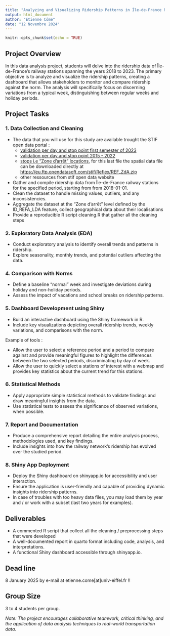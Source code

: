 ```yaml
---
title: "Analyzing and Visualizing Ridership Patterns in Île-de-France Rail Network"
output: html_document
author: "Etienne Côme"
date: "12 Novembre 2024"
---
```


```r
knitr::opts_chunk$set(echo = TRUE)
```



## Project Overview

In this data analysis project, students will delve into the ridership data of Île-de-France's railway stations spanning the years 2018 to 2023. The primary objective is to analyze and visualize the ridership patterns, creating a dashboard that allows stakeholders to monitor and compare ridership against the norm. The analysis will specifically focus on discerning variations from a typical week, distinguishing between regular weeks and holiday periods.

## Project Tasks

### 1. Data Collection and Cleaning

- The data that you will use for this study are available trought  the STIF open data portal :
    - [validation per day and stop point first semester of 2023](https://data.iledefrance-mobilites.fr/explore/dataset/validations-reseau-ferre-nombre-validations-par-jour-1er-semestre/information/)
    - [validation per day and stop point 2015 - 2022](https://data.iledefrance-mobilites.fr/explore/dataset/histo-validations-reseau-ferre/information/)
    - [stops i.e "Zone d'arrêt" locations](https://data.iledefrance-mobilites.fr/explore/dataset/zones-d-arrets/information/?disjunctive.zdatype), for this last file the spatial data file can be downloaded directly at [https://eu.ftp.opendatasoft.com/stif/Reflex/REF_ZdA.zip](https://eu.ftp.opendatasoft.com/stif/Reflex/REF_ZdA.zip)
    - other ressources from stif open data website
- Gather and compile ridership data from Île-de-France railway stations for the specified period, starting from  from 2018-01-01.
- Clean the dataset to handle missing values, outliers, and any inconsistencies.
- Aggregate the dataset at the "Zone d'arrêt" level defined by the ID_REFA_LDA feature, collect geographical data about their localisations 
- Provide a reproducible R script cleaning.R that gather all the cleaning steps

### 2. Exploratory Data Analysis (EDA)

- Conduct exploratory analysis to identify overall trends and patterns in ridership.
- Explore seasonality, monthly trends, and potential outliers affecting the data.


### 4. Comparison with Norms

- Define a baseline "normal" week and investigate deviations during holiday and non-holiday periods.
- Assess the impact of vacations and school breaks on ridership patterns.

### 5. Dashboard Development using Shiny

- Build an interactive dashboard using the Shiny framework in R.
- Include key visualizations depicting overall ridership trends, weekly variations, and comparisons with the norm.

Example of tools :

- Allow the user to select a reference period and a period to compare against and provide meaningful figures to highlight the differences between the two selected periods, discriminating by day of week.
- Allow the user to quickly select a stations of interest with a webmap and provides key statistics about the current trend for this stations.

### 6. Statistical Methods

- Apply appropriate simple statistical methods to validate findings and draw meaningful insights from the data.
- Use statistical tests to assess the significance of observed variations, when possible.

### 7. Report and Documentation

- Produce a comprehensive report detailing the entire analysis process, methodologies used, and key findings.
- Include insights into how the railway network's ridership has evolved over the studied period.

### 8. Shiny App Deployment

- Deploy the Shiny dashboard on shinyapp.io for accessibility and user interaction.
- Ensure the application is user-friendly and capable of providing dynamic insights into ridership patterns.
- In case of troubles with too heavy data files, you may load them by year and / or work with a subset (last two years for examples). 

## Deliverables

- A commented R script that collect all the cleaning / preprocessing steps that were developed
- A well-documented report in quarto format including code, analysis, and interpretations.
- A functional Shiny dashboard accessible through shinyapp.io.


## Dead line

8 January 2025 by e-mail at etienne.come[at]univ-eiffel.fr !!


## Group Size

3 to 4 students per group.

*Note: The project encourages collaborative teamwork, critical thinking, and the application of data analysis techniques to real-world transportation data.*



